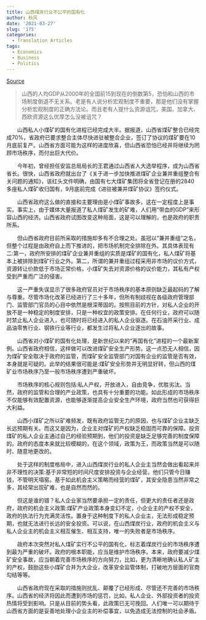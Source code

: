 ```yaml
---
title: 山西煤炭行业不公平的国有化
author: 秋风
date: '2021-03-27'
slug: '175'
categories:
  - Translation Articles
tags:
  - Economics
  - Business
  - Politics
---
```


 [Source](http://news.sohu.com/20091020/n267565747.shtml)

> 山西的人均GDP从2000年的全国前15到现在的倒数第5，恐怕和山西的市场制度倒退不无关系。老是有人说分析宏观制度不重要，那是他们没有掌握分析宏观制度的正确方法论。而且老有人提什么资源诅咒，美国、加拿大、西欧资源这么优厚怎么没被诅咒？


　　山西私人小煤矿的国有化进程已经完成大半。据报道，山西省煤矿整合已经完成70%，省政府已要求整合主体尽快进驻被整合企业，签订了协议的煤矿要在10月底前复产。山西省方面可能为这样的进度欣喜，但山西省恐怕已经并将继续为罔顾市场秩序，而付出巨大代价。

　　今年初，曾经担任安监总局局长的王君通过山西省人大选举程序，成为山西省省长。很快，山西省政府就出台了《关于进一步加快推进煤矿企业兼并重组整合有关问题的通知》，该红头文件明确，由国有七大煤矿集团将全省登记在册的2840多座私人煤矿收归国有，9月底前完成《进驻被兼并煤矿协议》签约仪式。

　　山西省政府这么做的直接和主要理由是小煤矿事故多，这在一定程度上是事实。事实上，由于媒体大量报道了私人煤矿发生的矿难，人们用“带血的GDP”来形容山西的经济。山西省政府试图改变这种局面，这是可以理解的，也是政府的职责所系。

　　但山西省政府目前所采取的措施却多有不合理之处。虽冠以“兼并重组”之名，但整个过程是由政府自上而下推进的，把市场机制完全排除在外。其具体表现有二:第一，政府所安排的煤矿企业兼并重组的实质是煤矿的国有化，私人煤矿将基本上被排除到煤矿行业之外。第二，所谓的兼并重组过程采用非市场的议价方式，资源转让价款低于市场正常价格，小煤矿失去对资源价格的议价能力，其私有产权受到严重而广泛的侵害。

　　这一严重失误显示了很多政府官员对于市场秩序的基本原则缺乏最起码的了解与尊重。尽管市场化改革已经进行了三十多年，但所有制歧视在各级政府管理部门、监管部门官员的心目中依然是根深蒂固的。按照目前的方针，对私人企业的开放不是一种稳定的制度安排，只是一种权宜的政策安排。在任何行业，政府可以随时禁止私人企业进入，也可随时将已经进入的私人企业驱逐。在石油开采行业、成品油零售行业、钢铁行业等行业，都发生过将私人企业逐出的故事。

　　山西省对小煤矿的国有化处理，是新世纪以来的“再国有化”进程的一个最新案例。山西省政府相信，这样做可以改进煤矿安全生产形势。这一点恐无人相信，因为煤矿安全取决于政府的监管，而煤矿安全监管部门对国有企业的监管是否有效，本身就是可疑的。此举的结果很可能是:煤矿安全形势并无明显好转，但山西的煤矿业市场秩序乃至一般市场秩序遭到严重破坏。

　　市场秩序的核心规则包括:私人产权，开放进入，自由竞争，优胜劣汰。当然，政府的监管和合理的产业政策，也具有十分重要的功能。如此形成的市场秩序不仅能够有效配置资源，也能够逐渐提高企业安全生产环境，政府当然也可获得巨大利益。

　　山西小煤矿之所以矿难频发，既有政府监管无力的原因，也与煤矿企业主缺乏长远预期有关。而这又是因为，企业主对煤矿的产权缺乏稳固而可靠的保障。投资煤矿的私人企业主通过自己的经验预期到，他们的投资是缺乏足够完善的制度保障的。政府的态度本来就比较模糊的，在这个领域，政策为王，而政策当然是可以随时、随意地更改的。

　　处于这样的制度格局中，进入山西煤炭行业的私人企业主当然会做出看起来并非不理性的决策:基于非常短的时间尺度安排投资与企业经营。他们只管今日赚钱，不管明天塌窑。基于如此机会主义策略而经营的煤矿，其安全隐患当然非常之多，其经常出现矿难，也是自然而然的。

　　但这是谁的错？私人企业家当然要承担一定的责任，但更大的责任者还是政府，政府的机会主义政策:煤矿产业政策本身变幻不定，小企业主的产权不安全，政府的执法行为充满灵活性。置身于这种制度下的私人企业主，无法形成稳定预期，也就无法进行长远的安全投资。可以说，在山西煤炭行业，政府的机会主义与私人企业主的机会主义相互催生、相互支持，唯一的失败者是市场秩序。

　　政府本次突然对私人煤矿实行不公平的国有化，标志着煤炭行业的市场秩序遭到最为严重的破坏。政府的根本职能，应当是维护市场秩序。本来，政府要减少煤矿安全事故，应当朝着完善市场秩序的方向努力，比如，更为清晰地确认私人矿主的产权，鼓励这些小煤矿合并为大企业，改革安全监管体制，打破地方层面的官商勾结等等。

　　山西省政府现在采取的措施则扰乱、颠覆了已经形成、尽管还不完善的市场秩序。山西省的经济将因此而遭到市场的惩罚，比如，私人企业、外部投资者的投资热情将受到影响。只是从目前的势头看，此政策已无可挽回。人们唯一可以期待于山西省方面的是妥善地处理小企业主的补偿事宜，以免造成无法控制的社会矛盾。
